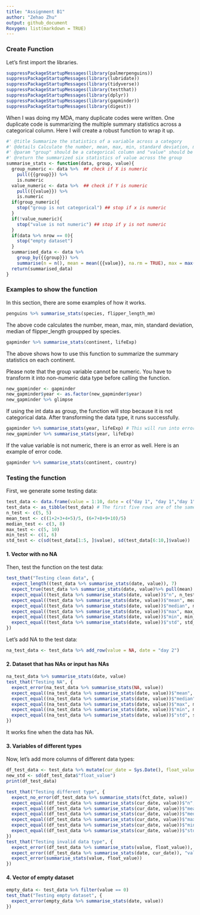 ```yaml
---
title: "Assignment B1"
author: "Zehao Zhu"
output: github_document
Roxygen: list(markdown = TRUE)
---
```


### Create Function
Let's first import the libraries.
```r
suppressPackageStartupMessages(library(palmerpenguins))
suppressPackageStartupMessages(library(lubridate))
suppressPackageStartupMessages(library(tidyverse))
suppressPackageStartupMessages(library(testthat))
suppressPackageStartupMessages(library(dplyr))
suppressPackageStartupMessages(library(gapminder))
suppressPackageStartupMessages(library(digest))
```
When I was doing my MDA, many duplicate codes were written. One duplicate code is summarizing the multiple summary statistics across a categorical column. Here I will create a robust function to wrap it up.
```r
#' @title Summarize the statistics of a variable across a category
#' @details Calculate the number, mean, max, min, standard deviation, median of a numeric variable "value" across a categorical variable "group"
#' @param "group" should be a categorical column and "value" should be a numeric column; Naming the categorical column "group" is because it works as the categorical data to group by. The column that we perform summary statistics on is called "value" because it is numeric and is the columns that we are working on.
#' @return the summarized six statistics of value across the group
summarise_stats <- function(data, group, value){
  group_numeric <- data %>%  ## check if X is numeric
    pull({{group}}) %>% 
    is.numeric
  value_numeric <- data %>%  ## check if Y is numeric
    pull({{value}}) %>% 
    is.numeric
  if(group_numeric){
    stop("group is not categorical") ## stop if x is numeric
  }
  if(!value_numeric){
    stop("value is not numeric") ## stop if y is not numeric
  }
  if(data %>% nrow == 0){
    stop("empty dataset")
  }
  summarised_data <- data %>%
    group_by({{group}}) %>%
    summarise(n = n(), mean = mean({{value}}, na.rm = TRUE), max = max({{value}}, na.rm = TRUE), min = min({{value}}, na.rm = TRUE), std = sd({{value}}, na.rm = TRUE), median = median({{value}}, na.rm = TRUE))
  return(summarised_data)
}
```
### Examples to show the function
In this section, there are some examples of how it works.
```r
penguins %>% summarise_stats(species, flipper_length_mm)
```
The above code calculates the number, mean, max, min, standard deviation, median of flipper_length groupped by species.
```r
gapminder %>% summarise_stats(continent, lifeExp)
```
The above shows how to use this function to summarize the summary statistics on each continent.

Please note that the group variable cannot be numeric. You have to transform it into non-numeric data type before calling the function.
```r
new_gapminder <- gapminder
new_gapminder$year <- as.factor(new_gapminder$year)
new_gapminder %>% glimpse
```
If using the int data as group, the function will stop because it is not categorical data. After transforming the data type, it runs successfully.
```r
gapminder %>% summarise_stats(year, lifeExp) # This will run into error because the year is integer
new_gapminder %>% summarise_stats(year, lifeExp)
```
If the value variable is not numeric, there is an error as well. Here is an example of error code.
```r
gapminder %>% summarise_stats(continent, country)
```
### Testing the function
First, we generate some testing data:
```r
test_data <- data.frame(value = 1:10, date = c("day 1", "day 1","day 1","day 1","day 1","day 2","day 2","day 2","day 2","day 2"))
test_data <- as_tibble(test_data) # The first five rows are of the same day and have values from 1 to 5. The rest five rows are of the same day and have values from 6 to 10.
n_test <- c(5, 5)
mean_test <- c((1+2+3+4+5)/5, (6+7+8+9+10)/5)
median_test <- c(3, 8)
max_test <- c(5, 10)
min_test <- c(1, 6)
std_test <- c(sd(test_data[1:5, ]$value), sd(test_data[6:10,]$value))
```

#### 1. Vector with no NA
Then, test the function on the test data:
```r
test_that("Testing clean data", {
  expect_length((test_data %>% summarise_stats(date, value)), 7)
  expect_true(test_data %>% summarise_stats(date, value)%>% pull(mean) %>% is.numeric)
  expect_equal((test_data %>% summarise_stats(date, value))$"n", n_test)
  expect_equal((test_data %>% summarise_stats(date, value))$"mean", mean_test)
  expect_equal((test_data %>% summarise_stats(date, value))$"median", median_test)
  expect_equal((test_data %>% summarise_stats(date, value))$"max", max_test)
  expect_equal((test_data %>% summarise_stats(date, value))$"min", min_test)
  expect_equal((test_data %>% summarise_stats(date, value))$"std", std_test)
})
```
Let's add NA to the test data:
```r
na_test_data <- test_data %>% add_row(value = NA, date = "day 2")
```

#### 2. Dataset that has NAs or input has NAs
```r
na_test_data %>% summarise_stats(date, value)
test_that("Testing NA", {
  expect_error(na_test_data %>% summarise_stats(NA, value))
  expect_equal((na_test_data %>% summarise_stats(date, value))$"mean", mean_test)
  expect_equal((na_test_data %>% summarise_stats(date, value))$"median", median_test)
  expect_equal((na_test_data %>% summarise_stats(date, value))$"max", max_test)
  expect_equal((na_test_data %>% summarise_stats(date, value))$"min", min_test)
  expect_equal((na_test_data %>% summarise_stats(date, value))$"std", std_test)
})
```

It works fine when the data has NA.

#### 3. Variables of different types
Now, let's add more columns of different data types:
```r
df_test_data <- test_data %>% mutate(cur_date = Sys.Date(), float_value = value*1.0, fct_date = as.factor(date))
new_std <- sd(df_test_data$"float_value")
print(df_test_data)
```
```r
test_that("Testing different type", {
  expect_no_error(df_test_data %>% summarise_stats(fct_date, value))
  expect_equal((df_test_data %>% summarise_stats(cur_date, value))$"n", 10)
  expect_equal((df_test_data %>% summarise_stats(cur_date, value))$"mean", 5.5)
  expect_equal((df_test_data %>% summarise_stats(cur_date, value))$"median", 5.5)
  expect_equal((df_test_data %>% summarise_stats(cur_date, value))$"max", 10)
  expect_equal((df_test_data %>% summarise_stats(cur_date, value))$"min", 1)
  expect_equal((df_test_data %>% summarise_stats(cur_date, value))$"std", new_std)
})
test_that("Testing invalid data type", {
  expect_error((df_test_data %>% summarise_stats(value, float_value)), "group is not categorical")
  expect_error((df_test_data %>% summarise_stats(date, cur_date)), "value is not numeric")
  expect_error(summarise_stats(value, float_value))
})
```
#### 4. Vector of empty dataset
```r
empty_data <- test_data %>% filter(value == 0)
test_that("Testing empty dataset", {
  expect_error(empty_data %>% summarise_stats(date, value))
})
```











